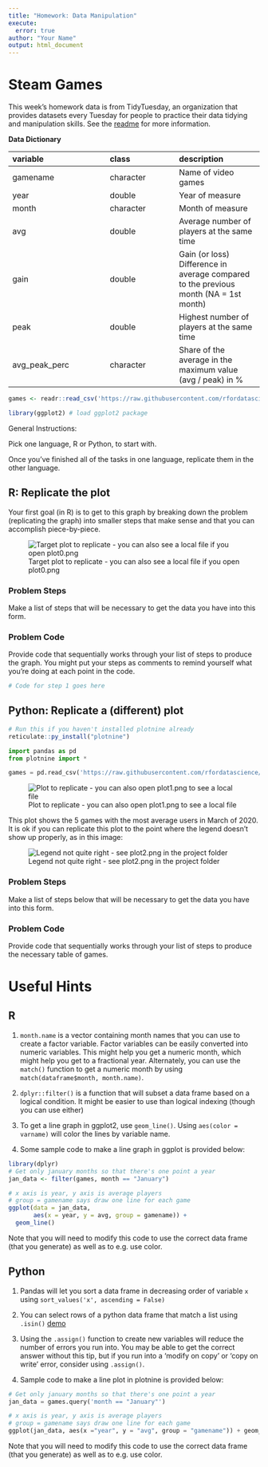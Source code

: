 ```yaml
---
title: "Homework: Data Manipulation"
execute:
  error: true
author: "Your Name"
output: html_document
---
```




# Steam Games

This week's homework data is from TidyTuesday, an organization that provides datasets every Tuesday for people to practice their data tidying and manipulation skills. 
See the [readme](https://github.com/rfordatascience/tidytuesday/blob/master/data/2021/2021-03-16/readme.md) for more information.

**Data Dictionary**

|variable      |class     |description |
|:-------------|:---------|:-----------|
|gamename      |character | Name of video games |
|year          |double    | Year of measure |
|month         |character | Month of measure |
|avg           |double    | Average number of players at the same time|
|gain          |double    | Gain (or loss) Difference in average compared to the previous month (NA = 1st month) |
|peak          |double    | Highest number of players at the same time |
|avg_peak_perc |character | Share of the average in the maximum value (avg / peak) in % |

```r
games <- readr::read_csv('https://raw.githubusercontent.com/rfordatascience/tidytuesday/master/data/2021/2021-03-16/games.csv')

library(ggplot2) # load ggplot2 package
```



General Instructions:

Pick one language, R or Python, to start with.

Once you've finished all of the tasks in one language, replicate them in the other language.

## R: Replicate the plot

Your first goal (in R) is to get to this graph by breaking down the problem (replicating the graph) into smaller steps that make sense and that you can accomplish piece-by-piece.

![Target plot to replicate - you can also see a local file if you open plot0.png](https://i.imgur.com/rbgdd3X.png)

### Problem Steps

Make a list of steps that will be necessary to get the data you have into this form.





### Problem Code
Provide code that sequentially works through your list of steps to produce the graph. You might put your steps as comments to remind yourself what you're doing at each point in the code. 

```r
# Code for step 1 goes here

```



## Python: Replicate a (different) plot

```r
# Run this if you haven't installed plotnine already
reticulate::py_install("plotnine")
```

```python
import pandas as pd
from plotnine import *

games = pd.read_csv('https://raw.githubusercontent.com/rfordatascience/tidytuesday/master/data/2021/2021-03-16/games.csv')
```

![Plot to replicate - you can also open plot1.png to see a local file](https://i.imgur.com/hoTGRKW.png)

This plot shows the 5 games with the most average users in March of 2020. It is ok if you can replicate this plot to the point where the legend doesn't show up properly, as in this image:

![Legend not quite right - see plot2.png in the project folder](https://i.imgur.com/t0wYCV8.png)

### Problem Steps
Make a list of steps below that will be necessary to get the data you have into this form.



### Problem Code
Provide code that sequentially works through your list of steps to produce the necessary table of games. 




# Useful Hints

## R


1. `month.name` is a vector containing month names that you can use to create a factor variable. Factor variables can be easily converted into numeric variables. This might help you get a numeric month, which might help you get to a fractional year. Alternately, you can use the `match()` function to get a numeric month by using `match(dataframe$month, month.name)`.

2. `dplyr::filter()` is a function that will subset a data frame based on a logical condition. It might be easier to use than logical indexing (though you can use either)

3. To get a line graph in ggplot2, use `geom_line()`. Using `aes(color = varname)` will color the lines by variable name.

4. Some sample code to make a line graph in ggplot is provided below:

```r
library(dplyr)
# Get only january months so that there's one point a year
jan_data <- filter(games, month == "January")

# x axis is year, y axis is average players
# group = gamename says draw one line for each game
ggplot(data = jan_data, 
       aes(x = year, y = avg, group = gamename)) + 
  geom_line()
```

Note that you will need to modify this code to use the correct data frame (that you generate) as well as to e.g. use color.

## Python

1. Pandas will let you sort a data frame in decreasing order of  variable `x` using `sort_values('x', ascending = False)`

2. You can select rows of a python data frame that match a list using `.isin()` [demo](https://www.kite.com/python/answers/how-to-filter-a-pandas-dataframe-with-a-list-by-%60in%60-or-%60not-in%60-in-python)

3. Using the `.assign()` function to create new variables will reduce the number of errors you run into. You may be able to get the correct answer without this tip, but if you run into a 'modify on copy' or 'copy on write' error, consider using `.assign()`. 

4. Sample code to make a line plot in plotnine is provided below:

```python
# Get only january months so that there's one point a year
jan_data = games.query('month == "January"')

# x axis is year, y axis is average players
# group = gamename says draw one line for each game
ggplot(jan_data, aes(x ="year", y = "avg", group = "gamename")) + geom_line()
```


Note that you will need to modify this code to use the correct data frame (that you generate) as well as to e.g. use color.

